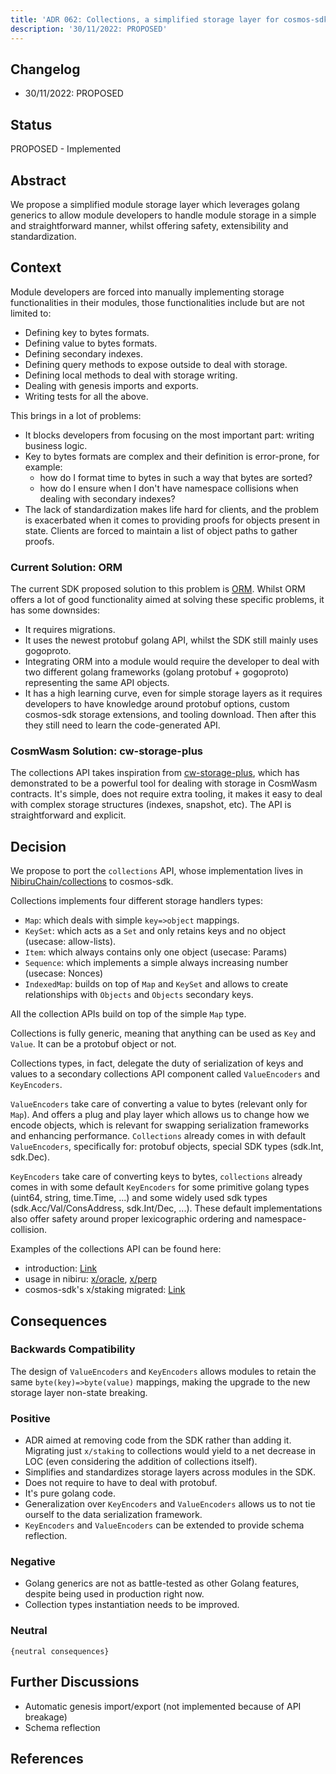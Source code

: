```yaml
---
title: 'ADR 062: Collections, a simplified storage layer for cosmos-sdk modules'
description: '30/11/2022: PROPOSED'
---
```

## Changelog

* 30/11/2022: PROPOSED

## Status

PROPOSED - Implemented

## Abstract

We propose a simplified module storage layer which leverages golang generics to allow module developers to handle module
storage in a simple and straightforward manner, whilst offering safety, extensibility and standardization.

## Context

Module developers are forced into manually implementing storage functionalities in their modules, those functionalities include
but are not limited to:

* Defining key to bytes formats.
* Defining value to bytes formats.
* Defining secondary indexes.
* Defining query methods to expose outside to deal with storage.
* Defining local methods to deal with storage writing.
* Dealing with genesis imports and exports.
* Writing tests for all the above.

This brings in a lot of problems:

* It blocks developers from focusing on the most important part: writing business logic.
* Key to bytes formats are complex and their definition is error-prone, for example:
  * how do I format time to bytes in such a way that bytes are sorted?
  * how do I ensure when I don't have namespace collisions when dealing with secondary indexes?
* The lack of standardization makes life hard for clients, and the problem is exacerbated when it comes to providing proofs for objects present in state. Clients are forced to maintain a list of object paths to gather proofs.

### Current Solution: ORM

The current SDK proposed solution to this problem is [ORM](https://github.com/cosmos/cosmos-sdk/blob/main/docs/architecture/adr-055-orm.md).
Whilst ORM offers a lot of good functionality aimed at solving these specific problems, it has some downsides:

* It requires migrations.
* It uses the newest protobuf golang API, whilst the SDK still mainly uses gogoproto.
* Integrating ORM into a module would require the developer to deal with two different golang frameworks (golang protobuf + gogoproto) representing the same API objects.
* It has a high learning curve, even for simple storage layers as it requires developers to have knowledge around protobuf options, custom cosmos-sdk storage extensions, and tooling download. Then after this they still need to learn the code-generated API.

### CosmWasm Solution: cw-storage-plus

The collections API takes inspiration from [cw-storage-plus](https://docs.cosmwasm.com/docs/1.0/smart-contracts/state/cw-plus/),
which has demonstrated to be a powerful tool for dealing with storage in CosmWasm contracts.
It's simple, does not require extra tooling, it makes it easy to deal with complex storage structures (indexes, snapshot, etc).
The API is straightforward and explicit.

## Decision

We propose to port the `collections` API, whose implementation lives in [NibiruChain/collections](https://github.com/NibiruChain/collections) to cosmos-sdk.

Collections implements four different storage handlers types:

* `Map`: which deals with simple `key=>object` mappings.
* `KeySet`: which acts as a `Set` and only retains keys and no object (usecase: allow-lists).
* `Item`: which always contains only one object (usecase: Params)
* `Sequence`: which implements a simple always increasing number (usecase: Nonces)
* `IndexedMap`: builds on top of `Map` and `KeySet` and allows to create relationships with `Objects` and `Objects` secondary keys.

All the collection APIs build on top of the simple `Map` type.

Collections is fully generic, meaning that anything can be used as `Key` and `Value`. It can be a protobuf object or not.

Collections types, in fact, delegate the duty of serialization of keys and values to a secondary collections API component called `ValueEncoders` and `KeyEncoders`.

`ValueEncoders` take care of converting a value to bytes (relevant only for `Map`). And offers a plug and play layer which allows us to change how we encode objects,
which is relevant for swapping serialization frameworks and enhancing performance.
`Collections` already comes in with default `ValueEncoders`, specifically for: protobuf objects, special SDK types (sdk.Int, sdk.Dec).

`KeyEncoders` take care of converting keys to bytes, `collections` already comes in with some default `KeyEncoders` for some primitive golang types
(uint64, string, time.Time, ...) and some widely used sdk types (sdk.Acc/Val/ConsAddress, sdk.Int/Dec, ...).
These default implementations also offer safety around proper lexicographic ordering and namespace-collision.

Examples of the collections API can be found here:

* introduction: [Link](https://github.com/NibiruChain/collections/tree/main/examples)
* usage in nibiru: [x/oracle](https://github.com/NibiruChain/nibiru/blob/master/x/oracle/keeper/keeper.go#L32), [x/perp](https://github.com/NibiruChain/nibiru/blob/master/x/perp/keeper/keeper.go#L31)
* cosmos-sdk's x/staking migrated: [Link](https://github.com/testinginprod/cosmos-sdk/pull/22)

## Consequences

### Backwards Compatibility

The design of `ValueEncoders` and `KeyEncoders` allows modules to retain the same `byte(key)=>byte(value)` mappings, making
the upgrade to the new storage layer non-state breaking.

### Positive

* ADR aimed at removing code from the SDK rather than adding it. Migrating just `x/staking` to collections would yield to a net decrease in LOC (even considering the addition of collections itself).
* Simplifies and standardizes storage layers across modules in the SDK.
* Does not require to have to deal with protobuf.
* It's pure golang code.
* Generalization over `KeyEncoders` and `ValueEncoders` allows us to not tie ourself to the data serialization framework.
* `KeyEncoders` and `ValueEncoders` can be extended to provide schema reflection.

### Negative

* Golang generics are not as battle-tested as other Golang features, despite being used in production right now.
* Collection types instantiation needs to be improved.

### Neutral

`{neutral consequences}`

## Further Discussions

* Automatic genesis import/export (not implemented because of API breakage)
* Schema reflection

## References
